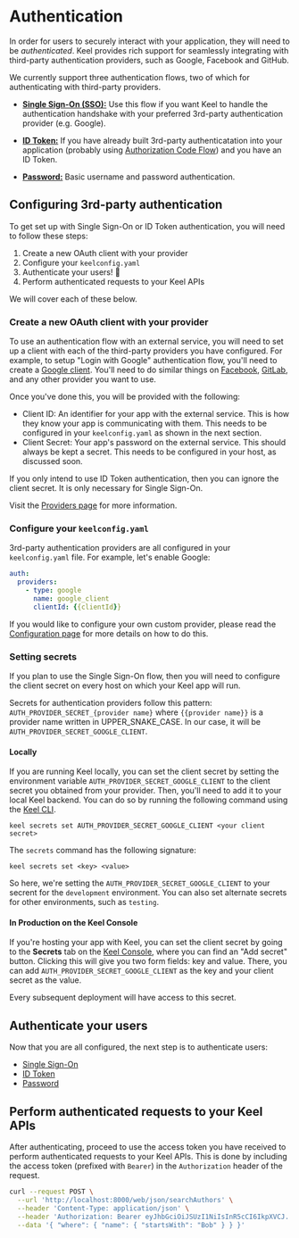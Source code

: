 
# Authentication

In order for users to securely interact with your application, they will need to be _authenticated_.  Keel provides rich support for seamlessly integrating with third-party authentication providers, such as Google, Facebook and GitHub.

We currently support three authentication flows, two of which for authenticating with third-party providers.

 - [**Single Sign-On (SSO):**](/authentication/flows/sso) Use this flow if you want Keel to handle the authentication handshake with your preferred 3rd-party authentication provider (e.g. Google).

 - [**ID Token:**](/authentication/flows/id-token) If you have already built 3rd-party authenticatation into your application (probably using [Authorization Code Flow](https://auth0.com/docs/get-started/authentication-and-authorization-flow/authorization-code-flow)) and you have an ID Token.

 - [**Password:**](/authentication/flows/password) Basic username and password authentication.

## Configuring 3rd-party authentication

To get set up with Single Sign-On or ID Token authentication, you will need to follow these steps:

 1. Create a new OAuth client with your provider
 2. Configure your `keelconfig.yaml`
 3. Authenticate your users! 🚀
 4. Perform authenticated requests to your Keel APIs

We will cover each of these below.

### Create a new OAuth client with your provider

To use an authentication flow with an external service, you will need to set up a client with each of the third-party providers you have configured. For example, to setup "Login with Google" authentication flow, you'll need to create a [Google client](https://developers.google.com/identity/gsi/web/guides/get-google-api-clientid). You'll need to do similar things on [Facebook](https://developers.facebook.com/docs/facebook-login/manually-build-a-login-flow), [GitLab](https://docs.gitlab.com/ee/integration/oauth_provider.html), and any other provider you want to use.

Once you've done this, you will be provided with the following:
 - Client ID:  An identifier for your app with the external service. This is how they know your app is communicating with them. This needs to be configured in your `keelconfig.yaml` as shown in the next section.
 - Client Secret: Your app's password on the external service. This should always be kept a secret. This needs to be configured in your host, as discussed soon.

<Callout   type="info">
  If you only intend to use ID Token authentication, then you can ignore the client secret. It is only necessary for Single Sign-On.
</Callout>

Visit the [Providers page](/authentication/providers) for more information.

### Configure your `keelconfig.yaml`

3rd-party authentication providers are all configured in your `keelconfig.yaml` file.  For example, let's enable Google:

```yaml filename="keelconfig.yaml"
auth:
  providers:
    - type: google
      name: google_client
      clientId: {{clientId}}
```

If you would like to configure your own custom provider, please read the [Configuration page](/authentication/configuration) for more details on how to do this.

### Setting secrets

If you plan to use the Single Sign-On flow, then you will need to configure the client secret on every host on which your Keel app will run.

Secrets for authentication providers follow this pattern: `AUTH_PROVIDER_SECRET_{provider name}` where `{{provider name}}` is a provider name written in UPPER_SNAKE_CASE. In our case, it will be `AUTH_PROVIDER_SECRET_GOOGLE_CLIENT`.

#### Locally

If you are running Keel locally, you can set the client secret by setting the environment variable `AUTH_PROVIDER_SECRET_GOOGLE_CLIENT` to the client secret you obtained from your provider. Then, you'll need to add it to your local Keel backend. You can do so by running the following command using the [Keel CLI](/cli).

```
keel secrets set AUTH_PROVIDER_SECRET_GOOGLE_CLIENT <your client secret>
```

The `secrets` command has the following signature:

```
keel secrets set <key> <value>
```

So here, we're setting the `AUTH_PROVIDER_SECRET_GOOGLE_CLIENT` to your secrent for the `development` environment. You can also set alternate secrets for other environments, such as `testing`.

#### In Production on the Keel Console

If you're hosting your app with Keel, you can set the client secret by going to the **Secrets** tab on the [Keel Console](https://console.keel.xyz), where you can find an "Add secret" button. Clicking this will give you two form fields: key and value. There, you can add `AUTH_PROVIDER_SECRET_GOOGLE_CLIENT` as the key and your client secret as the value.

Every subsequent deployment will have access to this secret.

## Authenticate your users

Now that you are all configured, the next step is to authenticate users:

 * [Single Sign-On](/authentication/flows/sso)
 * [ID Token](/authentication/flows/id-token)
 * [Password](/authentication/flows/password)

## Perform authenticated requests to your Keel APIs

After authenticating, proceed to use the access token you have received to perform authenticated requests to your Keel APIs.  This is done by including the access token (prefixed with `Bearer`) in the `Authorization` header of the request.

```bash
curl --request POST \
  --url 'http://localhost:8000/web/json/searchAuthors' \
  --header 'Content-Type: application/json' \
  --header 'Authorization: Bearer eyJhbGciOiJSUzI1NiIsInR5cCI6IkpXVCJ...' \
  --data '{ "where": { "name": { "startsWith": "Bob" } } }'
```
